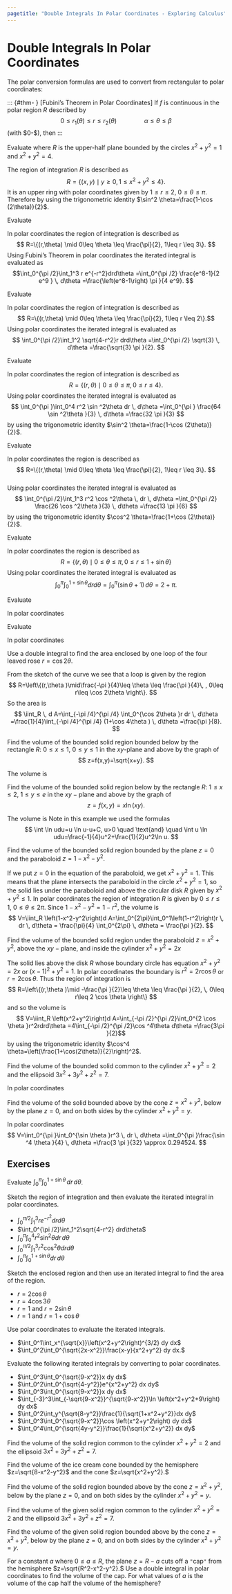 ```yaml
---
pagetitle: "Double Integrals In Polar Coordinates - Exploring Calculus"
---
```

# Double Integrals In Polar Coordinates



The polar conversion formulas are used to convert from rectangular to polar coordinates: 

\begin{equation}
x=r \cos  \theta, \quad
y=r \sin  \theta, \quad 
r=\sqrt{x^2+y^2}, \quad  
\tan  \theta =\frac{y}{x}.
\end{equation}

::: {#thm- } [Fubini's Theorem in Polar Coordinates] 
If $f$ is continuous in the polar region $R$ described by 
$$
0\leq  r_1(\theta )\leq r\leq
r_2(\theta ) \qquad \qquad 
\alpha \leq \theta \leq \beta
$$ 
(with $0\leq \beta -\alpha \leq 2\pi $), then 
\begin{equation}
\iint_R f(r,\theta )d A=\int
_{\alpha }^{\beta } \int_{r_1(\theta )}^{r_2(\theta )}f(r,\theta )r \, dr \, d\theta .
\end{equation}
::: 
 
::: {#exm- } 

Evaluate 
\begin{equation}
\iint_R \left(3x+4y^2\right)\, dA
\end{equation}
where $R$ is the upper-half plane bounded by the circles $x^2+y^2=1$ and 
$x^2+y^2=4$.
::: 

::: {.solution }
The region of integration $R$ is described as 
$$
R=\left\{(x,y) \mid  y\geq 0,1\leq x^2+y^2\leq 4\right\}.
$$
It is an upper ring with polar coordinates given by $1\leq r\leq 2,$ $0\leq \theta \leq \pi .$ Therefore 
\begin{align*}
\iint_R\left(3x+4y^2\right) \, d A 
& =\int_0^{\pi }\int_1^2\left(3r \cos  \theta +4r^2\sin ^2 \theta \right) r \, dr \, d\theta \\
& =\int_0^{\pi } \left(7 \cos  \theta +15\sin ^2\theta \right)\, d\theta =\frac{15\pi }{2}\end{align*}
by using the trigonometric identity $\sin^2 \theta=\frac{1-\cos (2\theta)}{2}$. 
::: 

::: {#exm- } 

Evaluate 
\begin{equation}
\int_0^{\pi /2}\int_1^3 r e^{-r^2} \, dr \, d\theta.
\end{equation}
::: 

::: {.solution }
In polar coordinates the region  of integration is described as 
$$
R=\{(r,\theta) \mid  0\leq \theta \leq \frac{\pi}{2}, 1\leq r \leq 3\}.
$$ 
Using Fubini's Theorem in polar coordinates the iterated integral is evaluated as 
$$\int_0^{\pi /2}\int_1^3 r e^{-r^2}drd\theta =\int_0^{\pi /2} \frac{e^8-1}{2 e^9 } \, d\theta =\frac{\left(e^8-1\right) \pi }{4 e^9}.
$$
::: 

::: {#exm- } 
Evaluate 
\begin{equation}
\int_0^{\pi /2}\int_1^2 \sqrt{4-r^2}r \,dr \, d\theta.
\end{equation}
::: 

::: {.solution }
In polar coordinates the region of integration is described as 
$$
R=\{(r,\theta) \mid  0\leq \theta \leq \frac{\pi}{2}, 1\leq r \leq 2\}.$$
Using polar coordinates the iterated integral is evaluated as 
$$
\int_0^{\pi /2}\int_1^2 \sqrt{4-r^2}r drd\theta =\int_0^{\pi /2} \sqrt{3} \, d\theta =\frac{\sqrt{3} \pi }{2}.
$$
::: 

::: {#exm- } 
Evaluate
\begin{equation}
\int_0^{\pi }\int_0^4 r^2 \sin  ^2\theta \, dr \, d\theta.
\end{equation}
::: 

::: {.solution }
In polar coordinates the region  of integration is described as 
$$
R=\{(r,\theta) \mid 0\leq \theta \leq \pi, 0\leq r \leq 4\}.
$$ 
Using polar coordinates the iterated integral is evaluated as 
$$
\int_0^{\pi }\int_0^4 r^2 \sin  ^2\theta dr \, d\theta =\int_0^{\pi } \frac{64 \sin ^2\theta }{3} \, d\theta =\frac{32 \pi }{3}
$$
by using the trigonometric identity $\sin^2 \theta=\frac{1-\cos (2\theta)}{2}$.
::: 

::: {#exm- } 
Evaluate 
\begin{equation}
\int_0^{\pi /2}\int_1^3 r^2 \cos ^2\theta \, dr \, d\theta .
\end{equation}
::: 

::: {.solution }
In polar coordinates the region is described as 
$$
R=\{(r,\theta) \mid  0\leq \theta \leq \frac{\pi}{2}, 1\leq r \leq 3\}.
$$  
Using polar coordinates the iterated integral is evaluated as 
$$
\int_0^{\pi /2}\int_1^3 r^2 \cos ^2\theta \, dr \, d\theta =\int_0^{\pi /2} \frac{26 \cos ^2\theta }{3} \, d\theta =\frac{13 \pi }{6}
$$
by using the trigonometric identity $\cos^2 \theta=\frac{1+\cos (2\theta)}{2}$.
::: 

::: {#exm- } 

Evaluate 
\begin{equation}
\int_0^{\pi }\int_0^{1+\sin  \theta } \, dr \, d\theta .
\end{equation}
::: 

::: {.solution }
In polar coordinates the region is described as 
$$
R=\{(r,\theta) \mid  0\leq \theta \leq \pi, 0\leq r \leq 1+\sin \theta\}
$$
Using polar coordinates the iterated integral is evaluated as 
$$
\int_0^{\pi }\int_0^{1+\sin  \theta } drd\theta =\int_0^{\pi } (\sin  \theta +1) \, d\theta =2+\pi.
$$
::: 

::: {#exm- } 
Evaluate 
\begin{equation}
\int_{-3}^3\int_{-\sqrt{9-x^2}}^{\sqrt{9-x^2}}\ln \left(x^2+y^2+9\right) \, dy \, dx. 
\end{equation}
::: 

::: {.solution }
In polar coordinates
\begin{align*}
\int_{-3}^3\int_{-\sqrt{9-x^2}}^{\sqrt{9-x^2}}\ln \left(x^2+y^2+9\right) \, dy \, dx 
& =\int_0^{2\pi }\int_0^3\ln \left(r^2+9\right) rdrd\theta \\
&  =\int_0^{2\pi }\left[-\frac{9}{2} (1+\ln (9)-2 \ln (18))\right]d\theta 
\\
= (-9 \pi  (1+\ln (9)-2 \ln (18))).
%\approx 73.0473.
\end{align*}
::: 

::: {#exm- } 
Evaluate
\begin{equation}
\int_0^2\int_0^{\sqrt{2x-x^2}}\frac{x-y}{x^2+y^2} \, dy \, dx
\end{equation}
::: 

::: {.solution }
In polar coordinates
\begin{align*}
\int_0^2\int_0^{\sqrt{2x-x^2}}\frac{x-y}{x^2+y^2} \, dy \, dx 
& =\int_0^{\pi /2}\int_0^{2\cos \theta }(\sin \theta -\cos \theta ) \, dr \, d\theta \\
& =\int_0^{\pi /2}2 \cos \theta  (\sin \theta -\cos (\theta )) \, d\theta \\
& =\frac{2-\pi }{2}.
\approx -0.570796
\end{align*}
::: 


::: {#exm- } 
Use a double integral to find the area enclosed by one loop of the four leaved rose $r=\cos  2\theta .$ 
::: 

::: {.solution }
From the sketch of the curve we see that a loop is given by the region 
$$
R=\left\{(r,\theta )\mid\frac{-\pi }{4}\leq \theta \leq \frac{\pi }{4}\, , 0\leq r\leq \cos  2\theta \right\}.
$$ 
So the area is
$$
\iint_R \, d A=\int_{-\pi /4}^{\pi /4} \int_0^{\cos  2\theta }r dr \, d\theta =\frac{1}{4}\int_{-\pi /4}^{\pi /4} (1+\cos  4\theta ) \, d\theta =\frac{\pi }{8}.
$$
::: 

::: {#exm- } 
Find the volume of the bounded solid region
bounded below by the rectangle $R:$ $0\leq x\leq 1,$ $0\leq y\leq 1$ in the $x y$-plane and above by the graph of 
$$
z=f(x,y)=\sqrt{x+y}.
$$
::: 

::: {.solution }
The volume is
\begin{align*}
\int_0^1\int_0^1\sqrt{x+y}dy\, dx
& =\int_0^1 \left(\frac{2}{3} \left(-x^{3/2}+(1+x)^{3/2}\right)\right) \, dx
\\
& =\frac{8}{15} \left(-1+2 \sqrt{2}\right).
\end{align*}
::: 

::: {#exm- } 
Find the volume of the bounded solid region below by the rectangle $R:$ $1\leq x\leq 2,$ $1\leq y\leq e$ in the $x y-\text{plane}$ and above by the graph of 
$$
z=f(x,y)=x \ln  (x y).
$$
::: 

::: {.solution }
The volume is
\begin{align*}
\int_1^2\int_1^ex \ln  (x y)dy\, dx
& =\int_1^2 (x (1+(-1+e) \ln  x)) \, dx 
\\
& =-\frac{3}{4} (-3+e)+2(-1+e) \ln  2.
\end{align*}
Note in this example we used the formulas 
$$
\int  \ln  udu=u \ln  u-u+C, u>0
\quad \text{and} \quad 
\int u \ln  udu=\frac{-1}{4}u^2+\frac{1}{2}u^2\ln  u.
$$
::: 


::: {#exm- } 
Find the volume of the bounded solid region bounded by the plane $z=0$ and the paraboloid $z=1-x^2-y^2.$
::: 

::: {.solution }
If we put $z=0$ in the equation of the paraboloid, we get $x^2+y^2=1.$ This means that the plane intersects the paraboloid in the circle $x^2+y^2=1,$ so the solid lies under the paraboloid and above the circular disk $R$ given by $x^2+y^2\leq 1.$ In polar coordinates the region of integration $R$ is given by $0\leq r\leq 1,$ $0\leq \theta \leq 2\pi$. 
Since $1-x^2-y^2=1-r^2,$ the volume is 
$$
V=\iint_R \left(1-x^2-y^2\right)d A=\int_0^{2\pi}\int_0^1\left(1-r^2\right)r \, dr \, d\theta =  \frac{\pi}{4} \int_0^{2\pi} \, d\theta = \frac{\pi }{2}.
$$
::: 

::: {#exm- } 
Find the volume of the bounded solid region under the paraboloid  $z=x^2+y^2,$ above the $x y-\text{plane},$ and inside the cylinder $x^2+y^2=2x$ 
::: 

::: {.solution }
The solid lies above the disk $R$ whose boundary circle has equation $x^2+y^2=2x$ or $(x-1)^2+y^2=1.$ In polar coordinates the boundary is $r^2=2 r \cos  \theta$ or $r=2 \cos  \theta .$ Thus the region of integration is 
$$
R=\left\{(r,\theta )\mid -\frac{\pi }{2}\leq \theta \leq \frac{\pi }{2}, \, 0\leq r\leq 2 \cos  \theta  \right\} $$
and so the volume is 
$$
V=\iint_R \left(x^2+y^2\right)d A=\int_{-\pi /2}^{\pi /2}\int_0^{2 \cos  \theta }r^2rdrd\theta =4\int_{-\pi /2}^{\pi /2}\cos ^4\theta  d\theta =\frac{3\pi }{2}$$
by using the trigonometric identity $\cos^4 \theta=\left(\frac{1+\cos(2\theta)}{2}\right)^2$.
::: 

::: {#exm- } 

Find the volume of the bounded solid common to the cylinder $x^2+y^2=2$ and the ellipsoid $3x^2+3y^2+z^2=7.$  
::: 

::: {.solution }
In polar coordinates 
\begin{align*}
V
& =2\int_0^{2\pi }\int_0^{\sqrt{2}}\sqrt{7-3r^2}r \, dr \, d\theta  
=2\int_0^{2\pi }\left(-\frac{1}{9}+\frac{7 \sqrt{7}}{9}\right)\, d\theta
\\
& =\frac{4\pi}{9} \left(-1+7 \sqrt{7}\right).
\approx 24.4629.
\end{align*}
::: 
  
::: {#exm- } 
Find the volume of the solid bounded above by the cone $z=x^2+y^2,$ below by the plane $z=0,$ and on both sides by the cylinder $x^2+y^2=y.$
::: 

::: {.solution }
In polar coordinates  
$$
V=\int_0^{\pi }\int_0^{\sin \theta }r^3 \, dr \, d\theta 
=\int_0^{\pi }\frac{\sin ^4 \theta  }{4} \, d\theta 
=\frac{3 \pi }{32}
\approx 0.294524.
$$
::: 

## Exercises

::: {#exr- } 
Evaluate 
$\int_0^{\pi }\int_0^{1+\sin  \theta } \, dr \, d\theta$.
::: 

::: {#exr- } 
Sketch the region of integration and then evaluate the iterated integral in polar coordinates. 
 
- $\int_0^{\pi /2}\int_1^3r e^{-r^2} drd\theta$ 
- $\int_0^{\pi /2}\int_1^2\sqrt{4-r^2} drd\theta$ 
- $\int_0^{\pi }\int_0^4r^2\sin ^2\theta dr \, d\theta$ 
- $\int_0^{\pi /2}\int_1^3r ^2\cos ^2\theta drd\theta$ 
- $\int_0^{\pi}\int_0^{1+\sin  \theta } dr \, d\theta$ 
::: 

::: {#exr- } 
Sketch the enclosed region and then use an iterated integral to find the area of the region.
 
- $r=2 \cos  \theta$  
- $r=4 \cos  3\theta$ 
- $r=1$ and $r=2\sin\theta$ 
- $r=1$ and $r=1+\cos\theta$ 
::: 

::: {#exr- } 
Use polar coordinates to evaluate the iterated integrals. 
 
- $\int_0^1\int_x^{\sqrt{x}}\left(x^2+y^2\right)^{3/2} dy dx$
- $\int_0^2\int_0^{\sqrt{2x-x^2}}\frac{x-y}{x^2+y^2} dy dx.$
::: 

::: {#exr- } 
Evaluate the following iterated integrals by converting to polar coordinates. 
 
- $\int_0^3\int_0^{\sqrt{9-x^2}}x dy dx$
- $\int_0^2\int_0^{\sqrt{4-y^2}}e^{x^2+y^2} dx dy$
- $\int_0^3\int_0^{\sqrt{9-x^2}}x dy dx$
- $\int_{-3}^3\int_{-\sqrt{9-x^2}}^{\sqrt{9-x^2}}\ln \left(x^2+y^2+9\right) dy dx$
- $\int_0^2\int_y^{\sqrt{8-y^2}}\frac{1}{\sqrt{1+x^2+y^2}}dx dy$
- $\int_0^3\int_0^{\sqrt{9-x^2}}\cos \left(x^2+y^2\right) dy dx$
- $\int_0^4\int_0^{\sqrt{4y-y^2}}\frac{1}{\sqrt{x^2+y^2}} dx dy$
::: 

::: {#exr- } 
Find the volume of the solid region common to the cylinder $x^2+y^2=2$ and the ellipsoid $3x^2+3y^2+z^2=7.$
::: 

::: {#exr- } 
Find the volume of the ice cream cone bounded by the hemisphere $z=\sqrt{8-x^2-y^2}$ and the cone $z=\sqrt{x^2+y^2}.$ 
::: 

::: {#exr- } 
Find the volume of the solid region bounded above by the cone $z=x^2+y^2,$ below by the plane $z=0,$ and on both sides by the cylinder $x^2+y^2=y.$  
::: 

::: {#exr- } 
Find the volume of the given solid region common to the cylinder $x^2+y^2=2$ and the ellipsoid $3x^2+3y^2+z^2=7.$ 
::: 

::: {#exr- } 
Find the volume of the given solid region bounded above by the cone $z=x^2+y^2,$ below by the plane $z=0,$ and on both sides by the cylinder $x^2+y^2=y.$ 
::: 

::: {#exr- } 
For a constant $a$ where $0\leq a\leq R,$ the plane $z=R-a$ cuts off a $\texttt{"}$cap$\texttt{"}$ from the hemisphere $z=\sqrt{R^2-x^2-y^2}.$ Use a double integral in polar coordinates to find the volume of the cap. For what values of $a$ is the volume of the cap half the volume of the hemisphere?
::: 

